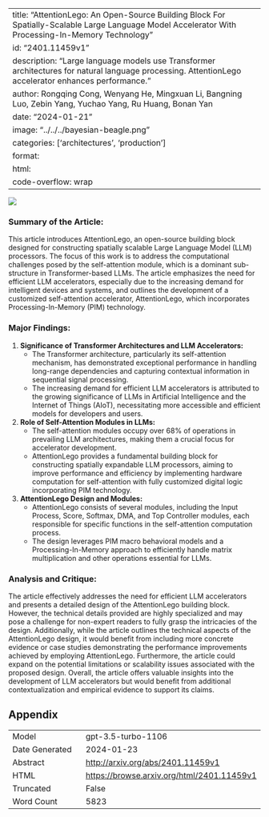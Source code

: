 
---
title: "AttentionLego: An Open-Source Building Block For Spatially-Scalable Large Language Model Accelerator With Processing-In-Memory Technology"
id: "2401.11459v1"
description: "Large language models use Transformer architectures for natural language processing. AttentionLego accelerator enhances performance."
author: Rongqing Cong, Wenyang He, Mingxuan Li, Bangning Luo, Zebin Yang, Yuchao Yang, Ru Huang, Bonan Yan
date: "2024-01-21"
image: "../../../bayesian-beagle.png"
categories: ['architectures', 'production']
format:
  html:
    code-overflow: wrap
---

![](None)

### Summary of the Article:
This article introduces AttentionLego, an open-source building block designed for constructing spatially scalable Large Language Model (LLM) processors. The focus of this work is to address the computational challenges posed by the self-attention module, which is a dominant sub-structure in Transformer-based LLMs. The article emphasizes the need for efficient LLM accelerators, especially due to the increasing demand for intelligent devices and systems, and outlines the development of a customized self-attention accelerator, AttentionLego, which incorporates Processing-In-Memory (PIM) technology.

### Major Findings:
1. **Significance of Transformer Architectures and LLM Accelerators:**
   - The Transformer architecture, particularly its self-attention mechanism, has demonstrated exceptional performance in handling long-range dependencies and capturing contextual information in sequential signal processing.
   - The increasing demand for efficient LLM accelerators is attributed to the growing significance of LLMs in Artificial Intelligence and the Internet of Things (AIoT), necessitating more accessible and efficient models for developers and users.

2. **Role of Self-Attention Modules in LLMs:**
   - The self-attention modules occupy over 68% of operations in prevailing LLM architectures, making them a crucial focus for accelerator development.
   - AttentionLego provides a fundamental building block for constructing spatially expandable LLM processors, aiming to improve performance and efficiency by implementing hardware computation for self-attention with fully customized digital logic incorporating PIM technology.

3. **AttentionLego Design and Modules:**
   - AttentionLego consists of several modules, including the Input Process, Score, Softmax, DMA, and Top Controller modules, each responsible for specific functions in the self-attention computation process.
   - The design leverages PIM macro behavioral models and a Processing-In-Memory approach to efficiently handle matrix multiplication and other operations essential for LLMs.

### Analysis and Critique:
The article effectively addresses the need for efficient LLM accelerators and presents a detailed design of the AttentionLego building block. However, the technical details provided are highly specialized and may pose a challenge for non-expert readers to fully grasp the intricacies of the design. Additionally, while the article outlines the technical aspects of the AttentionLego design, it would benefit from including more concrete evidence or case studies demonstrating the performance improvements achieved by employing AttentionLego. Furthermore, the article could expand on the potential limitations or scalability issues associated with the proposed design. Overall, the article offers valuable insights into the development of LLM accelerators but would benefit from additional contextualization and empirical evidence to support its claims.

## Appendix

|          |          |
|----------|----------|
| Model     | gpt-3.5-turbo-1106       |
| Date Generated     | 2024-01-23       |
| Abstract | [http://arxiv.org/abs/2401.11459v1](http://arxiv.org/abs/2401.11459v1)        |
| HTML     | [https://browse.arxiv.org/html/2401.11459v1](https://browse.arxiv.org/html/2401.11459v1)       |
| Truncated       | False       |
| Word Count       | 5823       |